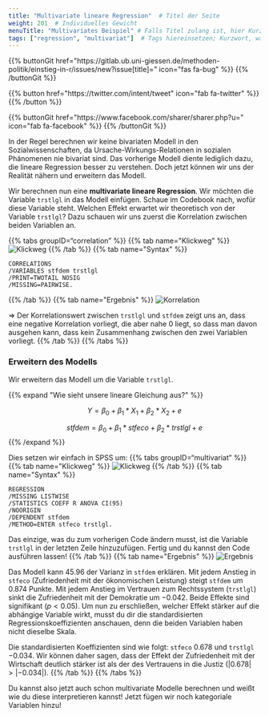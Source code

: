 ```yaml
---
title: "Multivariate lineare Regression"  # Titel der Seite
weight: 201  # Individuelles Gewicht 
menuTitle: "Multivariates Beispiel" # Falls Titel zulang ist, hier Kurztitel
tags: ["regression", "multivariat"]  # Tags hiereinsetzen; Kurzwort, was auf der Seite passsiert
---
```


{{% buttonGit href=\"https\:\/\/gitlab.ub.uni-giessen.de\/methoden-politik\/einstieg-in-r\/issues\/new?issue[title]=\" icon=\"fas fa-bug\" %}} {{% /buttonGit %}} 

{{% button href=\"https\:\/\/twitter.com\/intent\/tweet\" icon=\"fab fa-twitter\" %}} {{% /button %}}

{{% buttonGit href=\"https\:\/\/www.facebook.com\/sharer\/sharer.php?u=\" icon=\"fab fa-facebook\" %}} {{% /buttonGit %}}

In der Regel berechnen wir keine bivariaten Modell in den Sozialwissenschaften, da Ursache-Wirkungs-Relationen in sozialen Phänomenen nie bivariat sind. Das vorherige Modell diente lediglich dazu, die lineare Regression besser zu verstehen. Doch jetzt können wir uns der Realität nähern und erweitern das Modell.

Wir berechnen nun eine **multivariate lineare Regression**. Wir möchten die Variable `trstlgl` in das Modell einfügen. Schaue im Codebook nach, wofür diese Variable steht. Welchen Effekt erwartet wir theoretisch von der Variable `trstlgl`? Dazu schauen wir uns zuerst die Korrelation zwischen beiden Variablen an.

{{% tabs groupID="correlation" %}}
{{% tab name=\"Klickweg\" %}}
![Klickweg](../gif/corr.gif)
{{% /tab %}}
{{% tab name=\"Syntax\" %}}
```spss
CORRELATIONS
/VARIABLES stfdem trstlgl
/PRINT=TWOTAIL NOSIG
/MISSING=PAIRWISE.
```
{{% /tab %}}
{{% tab name=\"Ergebnis\" %}}
![Korrelation](../img/corr.png)

$\Rightarrow$ Der Korrelationswert zwischen `trstlgl` und `stfdem` zeigt uns an, dass eine negative Korrelation vorliegt, die aber nahe $0$ liegt, so dass man davon ausgehen kann, dass kein Zusammenhang zwischen den zwei Variablen vorliegt.
{{% /tab %}}
{{% /tabs %}}

### Erweitern des Modells 
Wir erweitern das Modell um die Variable `trstlgl`. 

{{% expand \"Wie sieht unsere lineare Gleichung aus?\" %}}

$$Y = \beta_0 + \beta_1*X_1 + \beta_2*X_2 + e$$

$$stfdem = \beta_0 + \beta_1*stfeco + \beta_2*trstlgl + e$$
{{% /expand %}}

Dies setzen wir einfach in SPSS um:
{{% tabs groupID="multivariat" %}}
{{% tab name=\"Klickweg\" %}}
![Klickweg](../gif/multivariat.gif)
{{% /tab %}}
{{% tab name=\"Syntax\" %}}
```spss
REGRESSION
/MISSING LISTWISE 
/STATISTICS COEFF R ANOVA CI(95)
/NOORIGIN
/DEPENDENT stfdem
/METHOD=ENTER stfeco trstlgl.
```

Das einzige, was du zum vorherigen Code ändern musst, ist die Variable `trstlgl` in der letzten Zeile hinzuzufügen. Fertig und du kannst den Code ausführen lassen!
{{% /tab %}}
{{% tab name=\"Ergebnis\" %}}
![Ergebnis](../img/results2.png)

Das Modell kann $45.96 %$ der Varianz in `stfdem` erklären. Mit jedem Anstieg in `stfeco` (Zufriedenheit mit der ökonomischen Leistung) steigt `stfdem` um $0.874$ Punkte. Mit jedem Anstieg im Vertrauen zum Rechtssystem (`trstlgl`) sinkt die Zufriedenheit mit der Demokratie um $-0.042$. Beide Effekte sind signifikant ($p<0.05$). Um nun zu erschließen, welcher Effekt stärker auf die abhängige Variable wirkt, musst du dir die standardisierten Regressionskoeffizienten anschauen, denn die beiden Variablen haben nicht dieselbe Skala. 

Die standardisierten Koeffizienten sind wie folgt: `stfeco` $0.678$ und `trstlgl` $-0.034$. Wir können daher sagen, dass der Effekt der Zufriedenheit mit der Wirtschaft deutlich stärker ist als der des Vertrauens in die Justiz ($|0.678| > |-0.034|$).
{{% /tab %}}
{{% /tabs %}}

Du kannst also jetzt auch schon multivariate Modelle berechnen und weißt wie du diese interpretieren kannst! Jetzt fügen wir noch kategoriale Variablen hinzu!